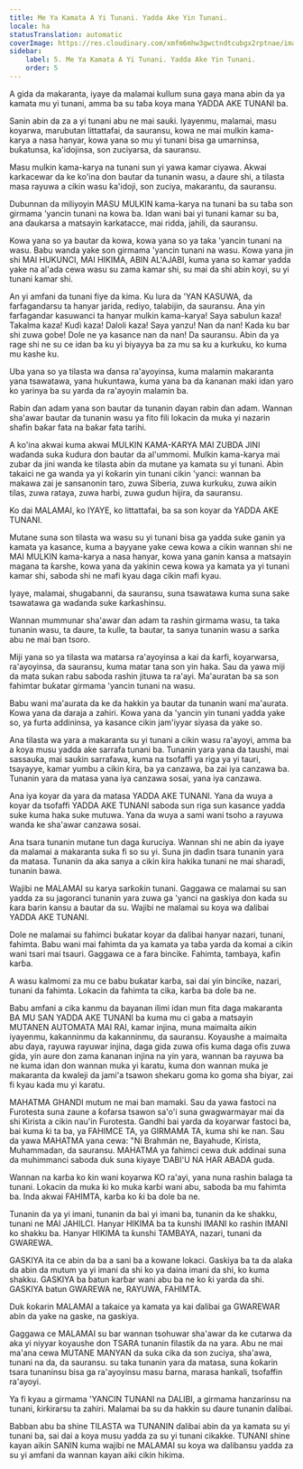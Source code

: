 ```yaml
---
title: Me Ya Kamata A Yi Tunani. Yadda Ake Yin Tunani.
locale: ha
statusTranslation: automatic
coverImage: https://res.cloudinary.com/xmfm6mhw3gwctndtcubgx2rptnae/image/upload/v1740337243/small_cover_educacion_fundamental_a051170f1c.webp
sidebar:
    label: 5. Me Ya Kamata A Yi Tunani. Yadda Ake Yin Tunani.
    order: 5
---
```

A gida da makaranta, iyaye da malamai kullum suna gaya mana abin da ya kamata mu yi tunani, amma ba su taɓa koya mana YADDA AKE TUNANI ba.

Sanin abin da za a yi tunani abu ne mai sauƙi. Iyayenmu, malamai, masu koyarwa, marubutan littattafai, da sauransu, kowa ne mai mulkin kama-karya a nasa hanyar, kowa yana so mu yi tunani bisa ga umarninsa, buƙatunsa, ka'idojinsa, son zuciyarsa, da sauransu.

Masu mulkin kama-karya na tunani sun yi yawa kamar ciyawa. Akwai karkacewar da ke ko'ina don bautar da tunanin wasu, a ɗaure shi, a tilasta masa rayuwa a cikin wasu ƙa'idoji, son zuciya, makarantu, da sauransu.

Dubunnan da miliyoyin MASU MULKIN kama-karya na tunani ba su taɓa son girmama 'yancin tunani na kowa ba. Idan wani bai yi tunani kamar su ba, ana ɗaukarsa a matsayin karkatacce, mai ridda, jahili, da sauransu.

Kowa yana so ya bautar da kowa, kowa yana so ya taka 'yancin tunani na wasu. Babu wanda yake son girmama 'yancin tunani na wasu. Kowa yana jin shi MAI HUKUNCI, MAI HIKIMA, ABIN AL'AJABI, kuma yana so kamar yadda yake na al'ada cewa wasu su zama kamar shi, su mai da shi abin koyi, su yi tunani kamar shi.

An yi amfani da tunani fiye da kima. Ku lura da 'YAN KASUWA, da farfagandarsu ta hanyar jarida, rediyo, talabijin, da sauransu. Ana yin farfagandar kasuwanci ta hanyar mulkin kama-karya! Saya sabulun kaza! Takalma kaza! Kuɗi kaza! Daloli kaza! Saya yanzu! Nan da nan! Kada ku bar shi zuwa gobe! Dole ne ya kasance nan da nan! Da sauransu. Abin da ya rage shi ne su ce idan ba ku yi biyayya ba za mu sa ku a kurkuku, ko kuma mu kashe ku.

Uba yana so ya tilasta wa ɗansa ra'ayoyinsa, kuma malamin makaranta yana tsawatawa, yana hukuntawa, kuma yana ba da ƙananan maki idan yaro ko yarinya ba su yarda da ra'ayoyin malamin ba.

Rabin ɗan adam yana son bautar da tunanin ɗayan rabin ɗan adam. Wannan sha'awar bautar da tunanin wasu ya fito fili lokacin da muka yi nazarin shafin baƙar fata na baƙar fata tarihi.

A ko'ina akwai kuma akwai MULKIN KAMA-KARYA MAI ZUBDA JINI waɗanda suka ƙudura don bautar da al'ummomi. Mulkin kama-karya mai zubar da jini wanda ke tilasta abin da mutane ya kamata su yi tunani. Abin takaici ne ga wanda ya yi ƙoƙarin yin tunani cikin 'yanci: wannan ba makawa zai je sansanonin taro, zuwa Siberia, zuwa kurkuku, zuwa aikin tilas, zuwa rataya, zuwa harbi, zuwa gudun hijira, da sauransu.

Ko dai MALAMAI, ko IYAYE, ko littattafai, ba sa son koyar da YADDA AKE TUNANI.

Mutane suna son tilasta wa wasu su yi tunani bisa ga yadda suke ganin ya kamata ya kasance, kuma a bayyane yake cewa kowa a cikin wannan shi ne MAI MULKIN kama-karya a nasa hanyar, kowa yana ganin kansa a matsayin magana ta ƙarshe, kowa yana da yakinin cewa kowa ya kamata ya yi tunani kamar shi, saboda shi ne mafi kyau daga cikin mafi kyau.

Iyaye, malamai, shugabanni, da sauransu, suna tsawatawa kuma suna sake tsawatawa ga waɗanda suke ƙarƙashinsu.

Wannan mummunar sha'awar ɗan adam ta rashin girmama wasu, ta taka tunanin wasu, ta ɗaure, ta kulle, ta bautar, ta sanya tunanin wasu a sarƙa abu ne mai ban tsoro.

Miji yana so ya tilasta wa matarsa ra'ayoyinsa a kai da ƙarfi, koyarwarsa, ra'ayoyinsa, da sauransu, kuma matar tana son yin haka. Sau da yawa miji da mata sukan rabu saboda rashin jituwa ta ra'ayi. Ma'auratan ba sa son fahimtar buƙatar girmama 'yancin tunani na wasu.

Babu wani ma'aurata da ke da hakkin ya bautar da tunanin wani ma'aurata. Kowa yana da daraja a zahiri. Kowa yana da 'yancin yin tunani yadda yake so, ya furta addininsa, ya kasance cikin jam'iyyar siyasa da yake so.

Ana tilasta wa yara a makaranta su yi tunani a cikin wasu ra'ayoyi, amma ba a koya musu yadda ake sarrafa tunani ba. Tunanin yara yana da taushi, mai sassauƙa, mai sauƙin sarrafawa, kuma na tsofaffi ya riga ya yi tauri, tsayayye, kamar yumbu a cikin ƙira, ba ya canzawa, ba zai iya canzawa ba. Tunanin yara da matasa yana iya canzawa sosai, yana iya canzawa.

Ana iya koyar da yara da matasa YADDA AKE TUNANI. Yana da wuya a koyar da tsofaffi YADDA AKE TUNANI saboda sun riga sun kasance yadda suke kuma haka suke mutuwa. Yana da wuya a sami wani tsoho a rayuwa wanda ke sha'awar canzawa sosai.

Ana tsara tunanin mutane tun daga ƙuruciya. Wannan shi ne abin da iyaye da malamai a makaranta suka fi so su yi. Suna jin daɗin tsara tunanin yara da matasa. Tunanin da aka sanya a cikin ƙira hakika tunani ne mai sharadi, tunanin bawa.

Wajibi ne MALAMAI su karya sarƙoƙin tunani. Gaggawa ce malamai su san yadda za su jagoranci tunanin yara zuwa ga 'yanci na gaskiya don kada su ƙara barin kansu a bautar da su. Wajibi ne malamai su koya wa ɗalibai YADDA AKE TUNANI.

Dole ne malamai su fahimci buƙatar koyar da ɗalibai hanyar nazari, tunani, fahimta. Babu wani mai fahimta da ya kamata ya taɓa yarda da komai a cikin wani tsari mai tsauri. Gaggawa ce a fara bincike. Fahimta, tambaya, kafin karɓa.

A wasu kalmomi za mu ce babu buƙatar karɓa, sai dai yin bincike, nazari, tunani da fahimta. Lokacin da fahimta ta cika, karɓa ba dole ba ne.

Babu amfani a cika kanmu da bayanan ilimi idan mun fita daga makaranta BA MU SAN YADDA AKE TUNANI ba kuma mu ci gaba a matsayin MUTANEN AUTOMATA MAI RAI, kamar injina, muna maimaita aikin iyayenmu, kakanninmu da kakanninmu, da sauransu. Koyaushe a maimaita abu ɗaya, rayuwa rayuwar injina, daga gida zuwa ofis kuma daga ofis zuwa gida, yin aure don zama ƙananan injina na yin yara, wannan ba rayuwa ba ne kuma idan don wannan muka yi karatu, kuma don wannan muka je makaranta da kwaleji da jami'a tsawon shekaru goma ko goma sha biyar, zai fi kyau kada mu yi karatu.

MAHATMA GHANDI mutum ne mai ban mamaki. Sau da yawa fastoci na Furotesta suna zaune a ƙofarsa tsawon sa'o'i suna gwagwarmayar mai da shi Kirista a cikin nau'in Furotesta. Gandhi bai yarda da koyarwar fastoci ba, bai kuma ƙi ta ba, ya FAHIMCE TA, ya GIRMAMA TA, kuma shi ke nan. Sau da yawa MAHATMA yana cewa: "Ni Brahmán ne, Bayahude, Kirista, Muhammadan, da sauransu. MAHATMA ya fahimci cewa duk addinai suna da muhimmanci saboda duk suna kiyaye ƊABI'U NA HAR ABADA guda.

Wannan na karɓa ko ƙin wani koyarwa KO ra'ayi, yana nuna rashin balaga ta tunani. Lokacin da muka ƙi ko muka karɓi wani abu, saboda ba mu fahimta ba. Inda akwai FAHIMTA, karɓa ko ƙi ba dole ba ne.

Tunanin da ya yi imani, tunanin da bai yi imani ba, tunanin da ke shakku, tunani ne MAI JAHILCI. Hanyar HIKIMA ba ta ƙunshi IMANI ko rashin IMANI ko shakku ba. Hanyar HIKIMA ta ƙunshi TAMBAYA, nazari, tunani da GWAREWA.

GASKIYA ita ce abin da ba a sani ba a kowane lokaci. Gaskiya ba ta da alaƙa da abin da mutum ya yi imani da shi ko ya daina imani da shi, ko kuma shakku. GASKIYA ba batun karɓar wani abu ba ne ko ƙi yarda da shi. GASKIYA batun GWAREWA ne, RAYUWA, FAHIMTA.

Duk ƙoƙarin MALAMAI a taƙaice ya kamata ya kai ɗalibai ga GWAREWAR abin da yake na gaske, na gaskiya.

Gaggawa ce MALAMAI su bar wannan tsohuwar sha'awar da ke cutarwa da aka yi niyyar koyaushe don TSARA tunanin filastik da na yara. Abu ne mai ma'ana cewa MUTANE MANYAN da suka cika da son zuciya, sha'awa, tunani na da, da sauransu. su taka tunanin yara da matasa, suna ƙoƙarin tsara tunaninsu bisa ga ra'ayoyinsu masu ɓarna, marasa hankali, tsofaffin ra'ayoyi.

Ya fi kyau a girmama 'YANCIN TUNANI na DALIBI, a girmama hanzarinsu na tunani, ƙirƙirarsu ta zahiri. Malamai ba su da hakkin su ɗaure tunanin ɗalibai.

Babban abu ba shine TILASTA wa TUNANIN ɗalibai abin da ya kamata su yi tunani ba, sai dai a koya musu yadda za su yi tunani cikakke. TUNANI shine kayan aikin SANIN kuma wajibi ne MALAMAI su koya wa ɗalibansu yadda za su yi amfani da wannan kayan aiki cikin hikima.

